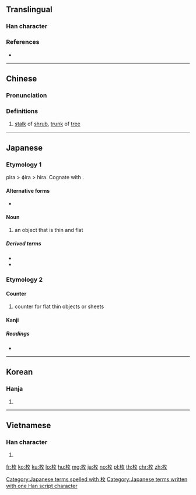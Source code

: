 ==Translingual==

===Han character===
{{Han char|rn=75|rad=木|as=04|sn=8|four=48940|canj=DOK|ids=⿰木攵}}

===References===
* {{Han ref|kx=0516.080|dkj=14554|dj=0904.030|hdz=21171.010|uh=679A|ud=26522|bh=AA54|bd=43604}}

----

==Chinese==
{{zh-forms}}

===Pronunciation===
{{zh-pron
|m=méi
|c=mui4
|mc=y
|oc=y
|ma=
|cat=n
}}

===Definitions===
# [[stalk]] of [[shrub]], [[trunk]] of [[tree]]

----

==Japanese==

===Etymology 1===
pira > ɸira > hira. Cognate with {{m|ja|平|tr=hira||flat}}.

====Alternative forms====
* {{l|ja|片}}

====Noun====
{{ja-noun|ひら}}

# an object that is thin and flat

=====Derived terms=====
* {{ja-r|帷子|かたびら}}
* {{ja-r|湯帷子|ゆかたびら}}

===Etymology 2===
{{rfe|lang=ja}}

====Counter====
{{ja-pos|まい|counter}}

# counter for flat thin objects or sheets

====Kanji====
{{ja-kanji|grade=6|rs=木04}}

=====Readings=====
* {{ja-readings|on=[[まい]] (mai), [[ばい]] (bai)|kun=[[ひら]] (hira)}}

[[Category:Japanese terms spelled with 枚]]
[[Category:Japanese terms written with one Han script character]]

----

==Korean==

===Hanja===
{{ko-hanja|hangeul=매|eumhun=|rv=mae|mr=mae|y=may}}

# {{defn|lang=ko|sort=木04}}

----

==Vietnamese==

===Han character===
{{vi-readings|rs=木04|hanviet=mai}}

# {{defn|lang=vi|sort=木04}}

[[fr:枚]]
[[ko:枚]]
[[ku:枚]]
[[lo:枚]]
[[hu:枚]]
[[mg:枚]]
[[ja:枚]]
[[no:枚]]
[[pl:枚]]
[[th:枚]]
[[chr:枚]]
[[zh:枚]]
